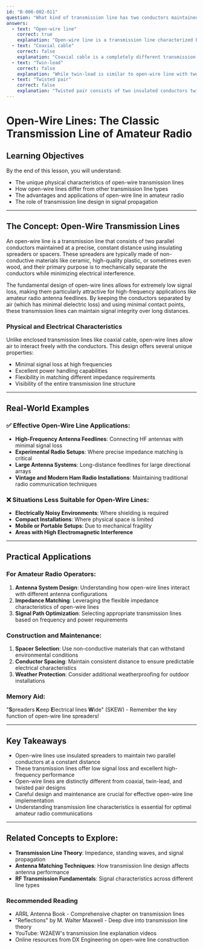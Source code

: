```yaml
---
id: "B-006-002-011"
question: "What kind of transmission line has two conductors maintained side by side, a constant distance apart, using insulated spreaders?"
answers:
  - text: "Open-wire line"
    correct: true
    explanation: "Open-wire line is a transmission line characterized by two parallel conductors physically separated by insulated spacers or spreaders at a consistent distance. These spreaders, typically made of non-conductive materials like ceramic, plastic, or wood, mechanically maintain the conductors' precise spacing. This design allows for low signal loss and is commonly used in high-frequency applications like amateur radio antenna feedlines."
  - text: "Coaxial cable"
    correct: false
    explanation: "Coaxial cable is a completely different transmission line design with a center conductor surrounded by a cylindrical outer shield, separated by a dielectric insulator. Unlike open-wire lines with visible spreaders, coaxial cables have a compact, concentric structure that provides better shielding against external electromagnetic interference."
  - text: "Twin-lead"
    correct: false
    explanation: "While twin-lead is similar to open-wire line with two parallel conductors, it differs in that the conductors are embedded in a continuous flat insulating material rather than being separated by discrete spreaders. Twin-lead is typically used in television and FM antenna connections and has a more uniform, molded construction."
  - text: "Twisted pair"
    correct: false
    explanation: "Twisted pair consists of two insulated conductors twisted together along their length, typically used in telecommunications and networking. Unlike open-wire lines with rigid spacing, these conductors are intertwined to reduce electromagnetic interference, creating a fundamentally different transmission line design."
---
```


# Open-Wire Lines: The Classic Transmission Line of Amateur Radio

## Learning Objectives
By the end of this lesson, you will understand:
- The unique physical characteristics of open-wire transmission lines
- How open-wire lines differ from other transmission line types
- The advantages and applications of open-wire line in amateur radio
- The role of transmission line design in signal propagation

---

## The Concept: Open-Wire Transmission Lines

An open-wire line is a transmission line that consists of two parallel conductors maintained at a precise, constant distance using insulating spreaders or spacers. These spreaders are typically made of non-conductive materials like ceramic, high-quality plastic, or sometimes even wood, and their primary purpose is to mechanically separate the conductors while minimizing electrical interference.

The fundamental design of open-wire lines allows for extremely low signal loss, making them particularly attractive for high-frequency applications like amateur radio antenna feedlines. By keeping the conductors separated by air (which has minimal dielectric loss) and using minimal contact points, these transmission lines can maintain signal integrity over long distances.

### Physical and Electrical Characteristics

Unlike enclosed transmission lines like coaxial cable, open-wire lines allow air to interact freely with the conductors. This design offers several unique properties:
- Minimal signal loss at high frequencies
- Excellent power handling capabilities
- Flexibility in matching different impedance requirements
- Visibility of the entire transmission line structure

---

## Real-World Examples

### ✅ Effective Open-Wire Line Applications:
- **High-Frequency Antenna Feedlines**: Connecting HF antennas with minimal signal loss
- **Experimental Radio Setups**: Where precise impedance matching is critical
- **Large Antenna Systems**: Long-distance feedlines for large directional arrays
- **Vintage and Modern Ham Radio Installations**: Maintaining traditional radio communication techniques

### ❌ Situations Less Suitable for Open-Wire Lines:
- **Electrically Noisy Environments**: Where shielding is required
- **Compact Installations**: Where physical space is limited
- **Mobile or Portable Setups**: Due to mechanical fragility
- **Areas with High Electromagnetic Interference**

---

## Practical Applications

### For Amateur Radio Operators:
1. **Antenna System Design**: Understanding how open-wire lines interact with different antenna configurations
2. **Impedance Matching**: Leveraging the flexible impedance characteristics of open-wire lines
3. **Signal Path Optimization**: Selecting appropriate transmission lines based on frequency and power requirements

### Construction and Maintenance:
1. **Spacer Selection**: Use non-conductive materials that can withstand environmental conditions
2. **Conductor Spacing**: Maintain consistent distance to ensure predictable electrical characteristics
3. **Weather Protection**: Consider additional weatherproofing for outdoor installations

### Memory Aid:
"**S**preaders **K**eep **E**lectrical lines **W**ide" (SKEW) - Remember the key function of open-wire line spreaders!

---

## Key Takeaways

- Open-wire lines use insulated spreaders to maintain two parallel conductors at a constant distance
- These transmission lines offer low signal loss and excellent high-frequency performance
- Open-wire lines are distinctly different from coaxial, twin-lead, and twisted pair designs
- Careful design and maintenance are crucial for effective open-wire line implementation
- Understanding transmission line characteristics is essential for optimal amateur radio communications

---

## Related Concepts to Explore:
- **Transmission Line Theory**: Impedance, standing waves, and signal propagation
- **Antenna Matching Techniques**: How transmission line design affects antenna performance
- **RF Transmission Fundamentals**: Signal characteristics across different line types

### Recommended Reading

- ARRL Antenna Book - Comprehensive chapter on transmission lines
- "Reflections" by M. Walter Maxwell - Deep dive into transmission line theory
- YouTube: W2AEW's transmission line explanation videos
- Online resources from DX Engineering on open-wire line construction
